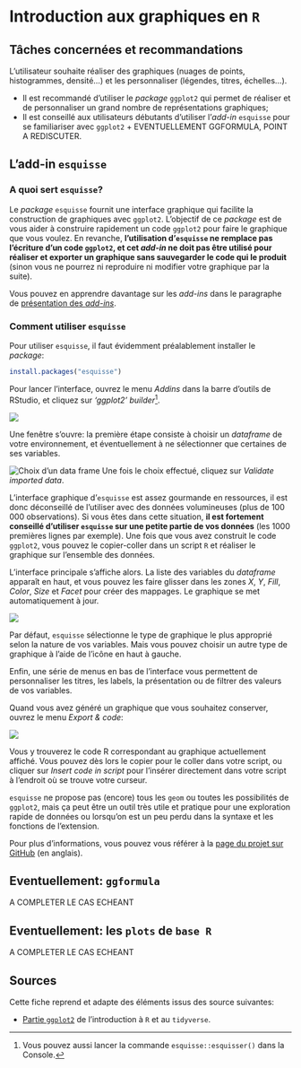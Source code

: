 # Introduction aux graphiques en `R`

## Tâches concernées et recommandations

L'utilisateur souhaite réaliser des graphiques (nuages de points, histogrammes, densité...) et les personnaliser (légendes, titres, échelles...).

::: {.recommandation data-latex=""}

* Il est recommandé d'utiliser le *package* `ggplot2` qui permet de réaliser et de personnaliser un grand nombre de représentations graphiques;
* Il est conseillé aux utilisateurs débutants d'utiliser l'*add-in* `esquisse` pour se familiariser avec `ggplot2` + EVENTUELLEMENT GGFORMULA, POINT A REDISCUTER.
:::

## L'add-in `esquisse`

### A quoi sert `esquisse`?

Le _package_ `esquisse` fournit une interface graphique qui facilite la construction de graphiques avec `ggplot2`. L'objectif de ce *package* est de vous aider à construire rapidement un code `ggplot2` pour faire le graphique que vous voulez. En revanche, **l'utilisation d'`esquisse` ne remplace pas l'écriture d'un code `ggplot2`, et cet _add-in_ ne doit pas être utilisé pour réaliser et exporter un graphique sans sauvegarder le code qui le produit** (sinon vous ne pourrez ni reproduire ni modifier votre graphique par la suite).

Vous pouvez en apprendre davantage sur les *add-ins* dans le paragraphe de [présentation des _add-ins_](#presentation_addin).

### Comment utiliser `esquisse`

Pour utiliser `esquisse`, il faut évidemment préalablement installer le *package*:

```r
install.packages("esquisse")
```

Pour lancer l'interface, ouvrez le menu *Addins* dans la barre d'outils de RStudio, et cliquez sur *'ggplot2' builder*^[Vous pouvez aussi lancer la commande `esquisse::esquisser()` dans la Console.].

![](./pics/intro_graphiques/esquisse_addin_menu.png)

Une fenêtre s'ouvre: la première étape consiste à choisir un *dataframe* de votre environnement, et éventuellement à ne sélectionner que certaines de ses variables.

![Choix d'un data frame](./pics/intro_graphiques/esquisse_choose_dataset.png)
Une fois le choix effectué, cliquez sur *Validate imported data*.

::: {.conseil data-latex=""}
L'interface graphique d'`esquisse` est assez gourmande en ressources, il est donc déconseillé de l'utiliser avec des données volumineuses (plus de 100 000 observations). Si vous êtes dans cette situation, **il est fortement conseillé d'utiliser `esquisse` sur une petite partie de vos données** (les 1000 premières lignes par exemple). Une fois que vous avez construit le code `ggplot2`, vous pouvez le copier-coller dans un script `R` et réaliser le graphique sur l'ensemble des données.
:::




L'interface principale s'affiche alors. La liste des variables du *dataframe* apparaît en haut, et vous pouvez les faire glisser dans les zones *X*, *Y*, *Fill*, *Color*, *Size* et *Facet* pour créer des mappages. Le graphique se met automatiquement à jour.


![](./pics/intro_graphiques/esquisse_plot.png)

Par défaut, `esquisse` sélectionne le type de graphique le plus approprié selon la nature de vos variables. Mais vous pouvez choisir un autre type de graphique à l'aide de l'icône en haut à gauche.

Enfin, une série de menus en bas de l'interface vous permettent de personnaliser les titres, les labels, la présentation ou de filtrer des valeurs de vos variables.

Quand vous avez généré un graphique que vous souhaitez conserver, ouvrez le menu *Export & code*:

![](./pics/intro_graphiques/esquisse_export.png)

Vous y trouverez le code R correspondant au graphique actuellement affiché. Vous pouvez dès lors le copier pour le coller dans votre script, ou cliquer sur *Insert code in script* pour l'insérer directement dans votre script à l'endroit où se trouve votre curseur.

`esquisse` ne propose pas (encore) tous les `geom` ou toutes les possibilités de `ggplot2`, mais ça peut être un outil très utile et pratique pour une exploration rapide de données ou lorsqu'on est un peu perdu dans la syntaxe et les fonctions de l'extension.

Pour plus d'informations, vous pouvez vous référer à la [page du projet sur GitHub](https://github.com/dreamRs/esquisse) (en anglais).

## Eventuellement: `ggformula`

A COMPLETER LE CAS ECHEANT

## Eventuellement: les `plots` de `base R`

A COMPLETER LE CAS ECHEANT

## Sources

Cette fiche reprend et adapte des éléments issus des source suivantes:

- [Partie `ggplot2`](https://juba.github.io/tidyverse/08-ggplot2.html) de l'introduction à `R` et au `tidyverse`.
